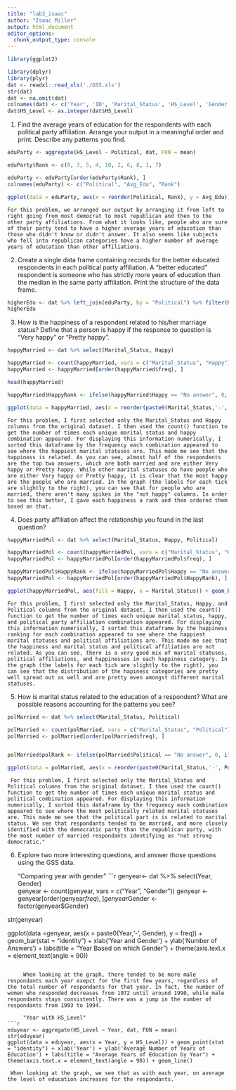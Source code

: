 ```yaml
---
title: "lab3_isaac"
author: "Isaac Miller"
output: html_document
editor_options: 
  chunk_output_type: console
---
```


```r
library(ggplot2)

library(dplyr)
library(plyr)
dat <- readxl::read_xls('./GSS.xls')
str(dat)
dat <- na.omit(dat)
colnames(dat) <- c('Year', 'ID', 'Marital_Status', 'HS_Level', 'Gender', 'Political', 'Happy', 'Ballot_Used')
dat$HS_Level <- as.integer(dat$HS_Level)
```

1. Find the average years of education for the respondents with each political party affiliation. Arrange your output in a meaningful order and print. Describe any patterns you find.

```r
eduParty <- aggregate(HS_Level ~ Political, dat, FUN = mean)

eduParty$Rank <- c(9, 3, 5, 4, 10, 2, 6, 8, 1, 7)

eduParty <- eduParty[order(eduParty$Rank), ]
colnames(eduParty) <- c("Political", "Avg_Edu", "Rank")

ggplot(data = eduParty, aes(x = reorder(Political, Rank), y = Avg_Edu)) + geom_bar(stat = "identity") + xlab('Political Party Affiliation') + ylab('Average Number of Years of Education') + labs(title = "Average Years of Education by Political Party") + theme(axis.text.x = element_text(angle = 90))

```

    For this problem, we arranged our output by arranging it from left to right going from most democrat to most republican and then to the other party affiliations. From what it looks like, people who are sure of their party tend to have a higher average years of education than those who didn't know or didn't answer. It also seems like subjects who fell into republican categories have a higher number of average years of education than other affiliations.

2. Create a single data frame containing records for the better educated respondents in each political party affiliation. A “better educated” respondent is someone who has strictly more years of education than the median in the same party affiliation. Print the structure of the data frame.

```r
higherEdu <- dat %>% left_join(eduParty, by = "Political") %>% filter(HS_Level > Avg_Edu)
higherEdu
```

3. How is the happiness of a respondent related to his/her marriage status? Define that a person is happy if the response to question is “Very happy” or “Pretty happy”.

```r
happyMarried <- dat %>% select(Marital_Status, Happy)

happyMarried <- count(happyMarried, vars = c("Marital_Status", "Happy"))
happyMarried <- happyMarried[order(happyMarried$freq), ]

head(happyMarried)

happyMarried$HappyRank <- ifelse(happyMarried$Happy == "No answer", 0, ifelse(happyMarried$Happy == "Not applicable", 1, ifelse(happyMarried$Happy == "Don't know", 2, ifelse(happyMarried$Happy == "Not too happy", 3, ifelse(happyMarried$Happy == "Pretty happy", 4, 5)))))

ggplot(data = happyMarried, aes(x = reorder(paste0(Marital_Status,'-', Happy), HappyRank), y = freq)) + geom_bar(stat = "identity") + xlab('Marital Status-Happiness') + ylab('Number of Answers') + labs(title = "Happiness Level Based off of Marital Status") + theme(axis.text.x = element_text(angle = 90))
```

    For this problem, I first selected only the Marital_Status and Happy columns from the original dataset. I then used the count() function to get the number of times each unique marital status and happy combination appeared. For displaying this information numerically, I sorted this dataframe by the frequency each combination appeared to see where the happiest marital statuses are. This made me see that the happiness is related. As you can see, almost half of the respondents are the top two answers, which are both married and are either Very happy or Pretty happy. While other marital statuses do have people who are either Very happy or Pretty happy, it is clear that the most happy are the people who are married. In the graph (the labels for each tick are slightly to the right), you can see that for people who are married, there aren't many spikes in the "not happy" columns. In order to see this better, I gave each happiness a rank and then ordered them based on that.

4. Does party affiliation affect the relationship you found in the last question?

```r
happyMarriedPol <- dat %>% select(Marital_Status, Happy, Political)

happyMarriedPol <- count(happyMarriedPol, vars = c("Marital_Status", "Happy", "Political"))
happyMarriedPol <- happyMarriedPol[order(happyMarriedPol$freq), ]

happyMarriedPol$HappyRank <- ifelse(happyMarriedPol$Happy == "No answer", 0, ifelse(happyMarriedPol$Happy == "Not applicable", 1, ifelse(happyMarriedPol$Happy == "Don't know", 2, ifelse(happyMarriedPol$Happy == "Not too happy", 3, ifelse(happyMarriedPol$Happy == "Pretty happy", 4, 5)))))
happyMarriedPol <- happyMarriedPol[order(happyMarriedPol$HappyRank), ]

ggplot(happyMarriedPol, aes(fill = Happy, x = Marital_Status)) + geom_bar(position = 'fill') + facet_wrap('Political') + theme(axis.text.x = element_text(angle = 90))
```

    For this problem, I first selected only the Marital_Status, Happy, and Political columns from the original dataset. I then used the count() function to get the number of times each unique marital status, happy, and political party affiliation combination appeared. For displaying this information numerically, I sorted this dataframe by the happiness ranking for each combination appeared to see where the happiest marital statuses and political affiliations are. This made me see that the happiness and marital status and political affiliation are not related. As you can see, there is a very good mix of marital statuses, political affiliations, and happinesses in each happiness category. In the graph (the labels for each tick are slightly to the right), you can see that the distribution of the hapiness categories are pretty well spread out as well and are pretty even amongst different marital statuses.
    
5. How is marital status related to the education of a respondent? What are possible reasons accounting for the patterns you see?
```r
polMarried <- dat %>% select(Marital_Status, Political)

polMarried <- count(polMarried, vars = c("Marital_Status", "Political"))
polMarried <- polMarried[order(polMarried$freq), ]


polMarried$polRank <- ifelse(polMarried$Political == "No answer", 0, ifelse(polMarried$Political == "Strong democrat", 1, ifelse(polMarried$Political == "Not str democrat", 2, ifelse(polMarried$Political == "Ind,near dem", 3, ifelse(polMarried$Political == "Independent", 4, ifelse(polMarried$Political == "Ind,near rep", 5, ifelse(polMarried$Political == "Not str republican", 6, ifelse(polMarried$Political == "Strong republican", 7, 8))))))))

ggplot(data = polMarried, aes(x = reorder(paste0(Marital_Status,'-', Political), polRank), y = freq)) + geom_bar(stat = "identity") + xlab('Marital Status-Political Party') + ylab('Number of Answers') + labs(title = "Political party Based off of Marital Status") + theme(axis.text.x = element_text(angle = 90))
```
     
     For this problem, I first selected only the Marital_Status and Political columns from the original dataset. I then used the count() function to get the number of times each unique marital status and political combination appeared. For displaying this information numerically, I sorted this dataframe by the frequency each combination appeared to see where the most politically related marital statuses are. This made me see that the political part is is related to marital status. We see that respondants tended to be married, and more closely identified with the democratic party than the republican party, with the most number of married respondants identifying as "not strong democratic."

6. Explore two more interesting questions, and answer those questions using the GSS data.  
    
    "Comparing year with gender"
```r
genyear<- dat %>% select(Year, Gender)   
genyear <- count(genyear, vars = c("Year", "Gender"))
genyear <- genyear[order(genyear$freq), ]
genyear$Gender <- factor(genyear$Gender)

str(genyear)
    
ggplot(data =genyear, aes(x = paste0(Year,'-', Gender), y = freq)) + geom_bar(stat = "identity") + xlab('Year and Gender') + ylab('Number of Answers') + labs(title = "Year Based on which Gender") + theme(axis.text.x = element_text(angle = 90))
```

     When looking at the graph, there tended to be more male respondants each year exepct for the first few years, regardless of the total number of respondants for that year. In fact, the number of women who responded decreases from 1972 until around 1990, while male respondants stays consistently. There was a jump in the number of respondants from 1993 to 1994.
     
     "Year with HS_Level"
```r
eduyear <- aggregate(HS_Level ~ Year, dat, FUN = mean)
str(eduyear)
ggplot(data = eduyear, aes(x = Year, y = HS_Level)) + geom_point(stat = "identity") + xlab('Year') + ylab('Average Number of Years of Education') + labs(title = "Average Years of Education by Year") + theme(axis.text.x = element_text(angle = 90)) + geom_line()
```

     When looking at the graph, we see that as with each year, on average the level of education increases for the respondants.
